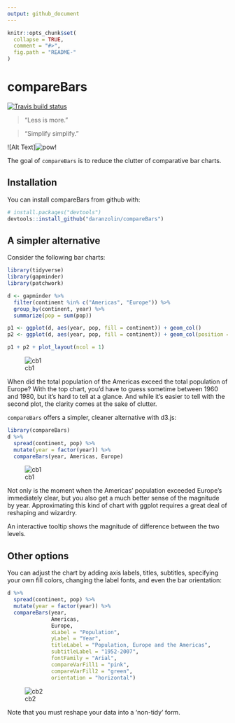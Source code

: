 ```yaml
---
output: github_document
---
```


<!-- README.md is generated from README.Rmd. Please edit that file -->

```r
knitr::opts_chunk$set(
  collapse = TRUE,
  comment = "#>",
  fig.path = "README-"
)
```

# compareBars

[![Travis build status](https://travis-ci.org/daranzolin/compareBars.svg?branch=master)](https://travis-ci.org/daranzolin/compareBars)

>"Less is more." 

>"Simplify simplify." 

![Alt Text]![pow!](https://raw.githubusercontent.com/daranzolin/compareBars/master/inst/img/cbgif2.gif)

The goal of `compareBars` is to reduce the clutter of comparative bar charts.

## Installation

You can install compareBars from github with:

```r
# install.packages("devtools")
devtools::install_github("daranzolin/compareBars")
```

## A simpler alternative

Consider the following bar charts:

```r
library(tidyverse)
library(gapminder)
library(patchwork)

d <- gapminder %>% 
  filter(continent %in% c("Americas", "Europe")) %>% 
  group_by(continent, year) %>% 
  summarize(pop = sum(pop))

p1 <- ggplot(d, aes(year, pop, fill = continent)) + geom_col()
p2 <- ggplot(d, aes(year, pop, fill = continent)) + geom_col(position = "dodge")

p1 + p2 + plot_layout(ncol = 1)
```

![cb1](inst/img/ggplots.png)

When did the total population of the Americas exceed the total population of Europe? With the top chart, you'd have to guess sometime between 1960 and 1980, but it's hard to tell at a glance. And while it's easier to tell with the second plot, the clarity comes at the sake of clutter. 

`compareBars` offers a simpler, cleaner alternative with d3.js: 

```r
library(compareBars)
d %>% 
  spread(continent, pop) %>% 
  mutate(year = factor(year)) %>% 
  compareBars(year, Americas, Europe)
```

![cb1](inst/img/compareBarstip.png)

Not only is the moment when the Americas' population exceeded Europe's immediately clear, but you also get a much better sense of the magnitude by year. Approximating this kind of chart with ggplot requires a great deal of reshaping and wizardry.

An interactive tooltip shows the magnitude of difference between the two levels.

## Other options

You can adjust the chart by adding axis labels, titles, subtitles, specifying your own fill colors, changing the label fonts, and even the bar orientation:

```r
d %>% 
  spread(continent, pop) %>% 
  mutate(year = factor(year)) %>% 
  compareBars(year, 
              Americas, 
              Europe,
              xLabel = "Population",
              yLabel = "Year",
              titleLabel = "Population, Europe and the Americas",
              subtitleLabel = "1952-2007",
              fontFamily = "Arial",
              compareVarFill1 = "pink",
              compareVarFill2 = "green",
              orientation = "horizontal")
```

![cb2](inst/img/compareBars2.png)

Note that you must reshape your data into a 'non-tidy' form.
